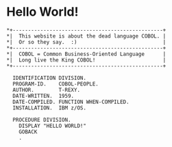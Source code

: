 # Hello World!
    *+-------------------------------------------------+
    *|  This website is about the dead language COBOL. | 
    *|  Or so they say.  :)                            |
    *+-------------------------------------------------+
    *|  COBOL = Common Business-Oriented Language      |
    *|  Long live the King COBOL!                      |
    *+-------------------------------------------------+  

      IDENTIFICATION DIVISION.
      PROGRAM-ID.    COBOL-PEOPLE.
      AUTHOR.        T-REXY.
      DATE-WRITTEN.  1959.
      DATE-COMPILED. FUNCTION WHEN-COMPILED.
      INSTALLATION.  IBM z/OS.

      PROCEDURE DIVISION.
        DISPLAY "HELLO WORLD!"
        GOBACK
        .
  
